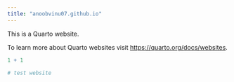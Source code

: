 ```yaml
---
title: "anoobvinu07.github.io"
---
```


This is a Quarto website.

To learn more about Quarto websites visit <https://quarto.org/docs/websites>.

```r
1 + 1

# test website
```
